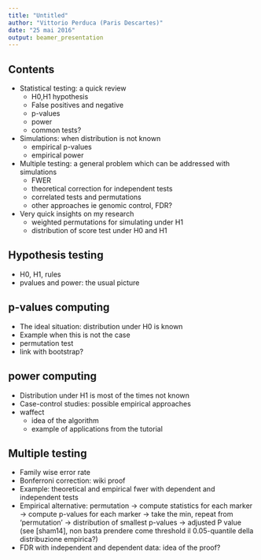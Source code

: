 ```yaml
---
title: "Untitled"
author: "Vittorio Perduca (Paris Descartes)"
date: "25 mai 2016"
output: beamer_presentation
---
```


## Contents

* Statistical testing: a quick review
    + H0,H1 hypothesis
    + False positives and negative
    + p-values
    + power
    + common tests?


* Simulations: when distribution is not known
     + empirical p-values
     + empirical power
  
* Multiple testing: a general problem which can be addressed with simulations
    + FWER 
    + theoretical correction for independent tests 
    + correlated tests and permutations  
    + other approaches ie genomic control, FDR?

* Very quick insights on my research
    + weighted permutations for simulating under H1
    + distribution of score test under H0 and H1

## Hypothesis testing

- H0, H1, rules
- pvalues and power: the usual picture


## p-values computing

- The ideal situation: distribution under H0 is known 
- Example when this is not the case
- permutation test
- link with bootstrap?

## power computing

- Distribution under H1 is most of the times not known
- Case-control studies: possible empirical approaches
- waffect
    + idea of the algorithm
    + example of applications from the tutorial

## Multiple testing

- Family wise error rate
- Bonferroni correction: wiki proof
- Example: theoretical and empirical fwer with dependent and independent tests
- Empirical alternative: permutation -> compute statistics for each marker -> compute p-values for each marker -> take the min, repeat from 'permutation' -> distribution of smallest p-values -> adjusted P value (see [sham14], non basta prendere come threshold il 0.05-quantile della distribuzione empirica?)
- FDR with independent and dependent data: idea of the proof? 
